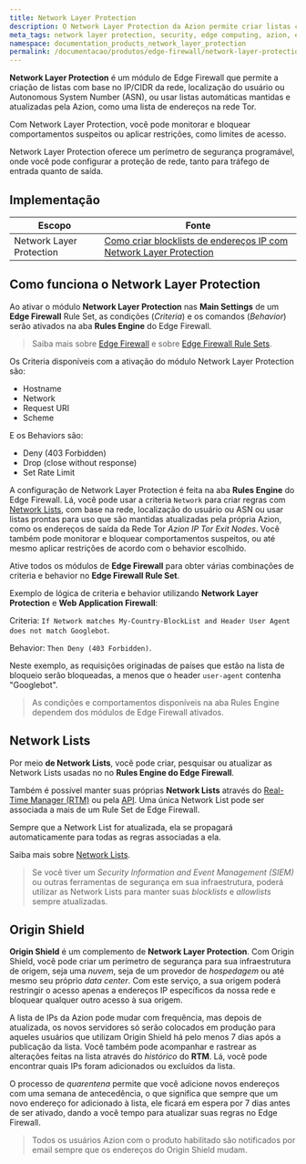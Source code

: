 ```yaml
---
title: Network Layer Protection
description: O Network Layer Protection da Azion permite criar listas com base na rede (IP/CIDR).
meta_tags: network layer protection, security, edge computing, azion, edge firewall, firewall
namespace: documentation_products_network_layer_protection
permalink: /documentacao/produtos/edge-firewall/network-layer-protection/
---
```


**Network Layer Protection** é um módulo de Edge Firewall que permite a criação de listas com base no IP/CIDR da rede, localização do usuário ou Autonomous System Number (ASN), ou usar listas automáticas mantidas e atualizadas pela Azion, como uma lista de endereços na rede Tor.

Com Network Layer Protection, você pode monitorar e bloquear comportamentos suspeitos ou aplicar restrições, como limites de acesso.

Network Layer Protection oferece um perímetro de segurança programável, onde você pode configurar a proteção de rede, tanto para tráfego de entrada quanto de saída.

## Implementação

| Escopo | Fonte |
|-------|--------|
| Network Layer Protection | [Como criar blocklists de endereços IP com Network Layer Protection](/pt-br/documentacao/produtos/guias/blacklists-enderecos-ip-edge/) |

## Como funciona o Network Layer Protection

Ao ativar o módulo **Network Layer Protection** nas **Main Settings** de um **Edge Firewall** Rule Set, as condições (*Criteria*) e os comandos (*Behavior*) serão ativados na aba **Rules Engine** do Edge Firewall.

> Saiba mais sobre [Edge Firewall](/pt-br/documentacao/produtos/edge-firewall/) e sobre [Edge Firewall Rule Sets](/pt-br/documentacao/produtos/edge-firewall/rules-engine/).

Os Criteria disponíveis com a ativação do módulo Network Layer Protection são:

- Hostname
- Network
- Request URI
- Scheme

E os Behaviors são:

- Deny (403 Forbidden)
- Drop (close without response)
- Set Rate Limit

A configuração de Network Layer Protection é feita na aba **Rules Engine** do Edge Firewall. Lá, você pode usar a criteria `Network` para criar regras com [Network Lists](/pt-br/documentacao/produtos/edge-firewall/network-layer-protection/network-lists/), com base na rede, localização do usuário ou ASN ou usar listas prontas para uso que são mantidas atualizadas pela própria Azion, como os endereços de saída da Rede Tor *Azion IP Tor Exit Nodes*. Você também pode monitorar e bloquear comportamentos suspeitos, ou até mesmo aplicar restrições de acordo com o behavior escolhido.

Ative todos os módulos de **Edge Firewall** para obter várias combinações de criteria e behavior no **Edge Firewall Rule Set**.

Exemplo de lógica de criteria e behavior utilizando **Network Layer Protection** e **Web Application Firewall**:

Criteria: `If Network matches My-Country-BlockList and Header User Agent does not match Googlebot`.

Behavior: `Then Deny (403 Forbidden)`.

Neste exemplo, as requisições originadas de países que estão na lista de bloqueio serão bloqueadas, a menos que o header `user-agent` contenha "Googlebot".

> As condições e comportamentos disponíveis na aba Rules Engine dependem dos módulos de Edge Firewall ativados.

## Network Lists

Por meio **de Network Lists**, você pode criar, pesquisar ou atualizar as Network Lists usadas no no **Rules Engine do Edge Firewall**.

Também é possível manter suas próprias **Network Lists** através do [Real-Time Manager (RTM)](https://manager.azion.com) ou pela [API](https://api.azion.com/). Uma única Network List pode ser associada a mais de um Rule Set de Edge Firewall.

Sempre que a Network List for atualizada, ela se propagará automaticamente para todas as regras associadas a ela.

Saiba mais sobre [Network Lists](/pt-br/documentacao/produtos/edge-firewall/network-layer-protection/network-lists/).

> Se você tiver um *Security Information and Event Management (SIEM)* ou outras ferramentas de segurança em sua infraestrutura, poderá utilizar as Network Lists para manter suas *blocklists* e *allowlists* sempre atualizadas.

## Origin Shield

**Origin Shield** é um complemento de **Network Layer Protection**. Com Origin Shield, você pode criar um perímetro de segurança para sua infraestrutura de origem, seja uma *nuvem*, seja de um provedor de *hospedagem* ou até mesmo seu próprio *data center*. Com este serviço, a sua origem poderá restringir o acesso apenas a endereços IP específicos da nossa rede e bloquear qualquer outro acesso à sua origem.

A lista de IPs da Azion pode mudar com frequência, mas depois de atualizada, os novos servidores só serão colocados em produção para aqueles usuários que utilizam Origin Shield há pelo menos 7 dias após a publicação da lista. Você também pode acompanhar e rastrear as alterações feitas na lista através do *histórico* do **RTM**. Lá, você pode encontrar quais IPs foram adicionados ou excluídos da lista.

O processo de *quarentena* permite que você adicione novos endereços com uma semana de antecedência, o que significa que sempre que um novo endereço for adicionado à lista, ele ficará em espera por 7 dias antes de ser ativado, dando a você tempo para atualizar suas regras no Edge Firewall.

> Todos os usuários Azion com o produto habilitado são notificados por email sempre que os endereços do Origin Shield mudam.